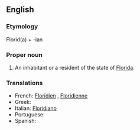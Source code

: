 ==English==

===Etymology===
Florid(a) + -ian

===Proper noun===
{{en-proper noun|Floridians}}

# An inhabitant or a resident of the state of [[Florida]].

===Translations===
{{rfc-level|Translations at L3+ (AutoFormat would have corrected level of Translations)}}
*French: [[Floridien]] {{m}}, [[Floridienne]] {{f}}
*Greek:
*Italian: [[Floridiano]]
*Portuguese:
*Spanish: